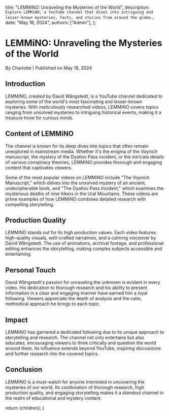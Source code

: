 
  title: "LEMMiNO: Unraveling the Mysteries of the World",
  description: `Explore LEMMiNO, a YouTube channel that dives into intriguing and lesser-known mysteries, facts, and stories from around the globe.`,
  date: "May 18, 2024",
  authors: ["Admin"],
};

<h1>LEMMiNO: Unraveling the Mysteries of the World</h1>
<div className="text-sm text-gray-500 dark:text-gray-400">
  By Charlotte | Published on May 18, 2024
</div>
<section id="introduction">
  <h2>Introduction</h2>
  <p>
    LEMMiNO, created by David Wångstedt, is a YouTube channel dedicated to
    exploring some of the world's most fascinating and lesser-known mysteries.
    With meticulously researched videos, LEMMiNO covers topics ranging from
    unsolved mysteries to intriguing historical events, making it a treasure
    trove for curious minds.
  </p>
</section>
<section id="content-of-lemino">
  <h2>Content of LEMMiNO</h2>
  <p>
    The channel is known for its deep dives into topics that often remain
    unexplored in mainstream media. Whether it's the enigma of the Voynich
    manuscript, the mystery of the Dyatlov Pass incident, or the intricate
    details of various conspiracy theories, LEMMiNO provides thorough and
    engaging content that captivates viewers.
  </p>
  <p>
    Some of the most popular videos on LEMMiNO include "The Voynich Manuscript,"
    which delves into the unsolved mystery of an ancient, undecipherable book,
    and "The Dyatlov Pass Incident," which examines the mysterious deaths of
    nine hikers in the Ural Mountains. These videos are prime examples of how
    LEMMiNO combines detailed research with compelling storytelling.
  </p>
</section>
<section id="production-quality">
  <h2>Production Quality</h2>
  <p>
    LEMMiNO stands out for its high production values. Each video features
    high-quality visuals, well-crafted narratives, and a calming voiceover by
    David Wångstedt. The use of animations, archival footage, and professional
    editing enhances the storytelling, making complex subjects accessible and
    entertaining.
  </p>
</section>
<section id="personal-touch">
  <h2>Personal Touch</h2>
  <p>
    David Wångstedt's passion for unraveling the unknown is evident in every
    video. His dedication to thorough research and his ability to present
    information in a clear and engaging manner have earned him a loyal
    following. Viewers appreciate the depth of analysis and the calm, methodical
    approach he brings to each topic.
  </p>
</section>
<section id="impact">
  <h2>Impact</h2>
  <p>
    LEMMiNO has garnered a dedicated following due to its unique approach to
    storytelling and research. The channel not only entertains but also
    educates, encouraging viewers to think critically and question the world
    around them. Its influence extends beyond YouTube, inspiring discussions and
    further research into the covered topics.
  </p>
</section>
<section id="conclusion">
  <h2>Conclusion</h2>
  <p>
    LEMMiNO is a must-watch for anyone interested in uncovering the mysteries of
    our world. Its combination of thorough research, high production quality,
    and engaging storytelling makes it a standout channel in the realm of
    educational and mystery content.
  </p>
</section>

  return <MdxLayout>{children}</MdxLayout>;
}

